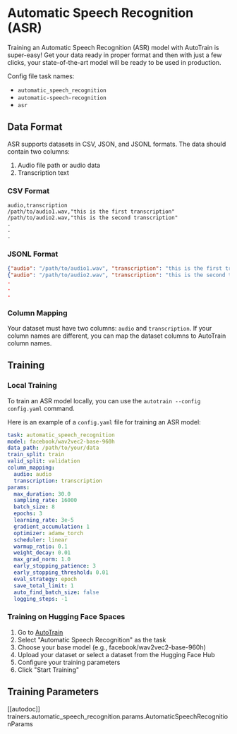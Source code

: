 # Automatic Speech Recognition (ASR)

Training an Automatic Speech Recognition (ASR) model with AutoTrain is super-easy! Get your data ready in
proper format and then with just a few clicks, your state-of-the-art model will be ready to
be used in production.

Config file task names:
- `automatic_speech_recognition`
- `automatic-speech-recognition`
- `asr`

## Data Format

ASR supports datasets in CSV, JSON, and JSONL formats. The data should contain two columns:
1. Audio file path or audio data
2. Transcription text

### CSV Format

```csv
audio,transcription
/path/to/audio1.wav,"this is the first transcription"
/path/to/audio2.wav,"this is the second transcription"
.
.
.
```

### JSONL Format

```json
{"audio": "/path/to/audio1.wav", "transcription": "this is the first transcription"}
{"audio": "/path/to/audio2.wav", "transcription": "this is the second transcription"}
.
.
.
```

### Column Mapping

Your dataset must have two columns: `audio` and `transcription`.
If your column names are different, you can map the dataset columns to AutoTrain column names.

## Training

### Local Training

To train an ASR model locally, you can use the `autotrain --config config.yaml` command.

Here is an example of a `config.yaml` file for training an ASR model:

```yaml
task: automatic_speech_recognition
model: facebook/wav2vec2-base-960h
data_path: /path/to/your/data
train_split: train
valid_split: validation
column_mapping:
  audio: audio
  transcription: transcription
params:
  max_duration: 30.0
  sampling_rate: 16000
  batch_size: 8
  epochs: 3
  learning_rate: 3e-5
  gradient_accumulation: 1
  optimizer: adamw_torch
  scheduler: linear
  warmup_ratio: 0.1
  weight_decay: 0.01
  max_grad_norm: 1.0
  early_stopping_patience: 3
  early_stopping_threshold: 0.01
  eval_strategy: epoch
  save_total_limit: 1
  auto_find_batch_size: false
  logging_steps: -1
```

### Training on Hugging Face Spaces

1. Go to [AutoTrain](https://huggingface.co/spaces/autotrain/autotrain-advanced)
2. Select "Automatic Speech Recognition" as the task
3. Choose your base model (e.g., facebook/wav2vec2-base-960h)
4. Upload your dataset or select a dataset from the Hugging Face Hub
5. Configure your training parameters
6. Click "Start Training"

## Training Parameters

[[autodoc]] trainers.automatic_speech_recognition.params.AutomaticSpeechRecognitionParams